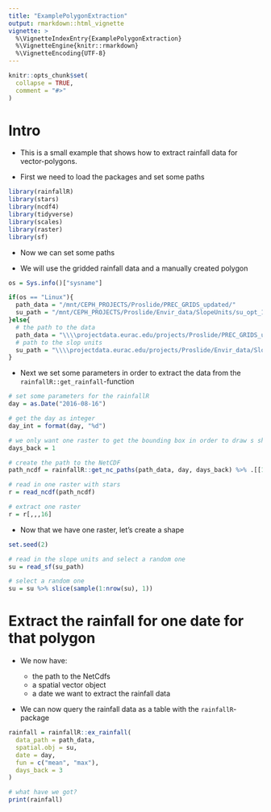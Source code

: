 ```yaml
---
title: "ExamplePolygonExtraction"
output: rmarkdown::html_vignette
vignette: >
  %\VignetteIndexEntry{ExamplePolygonExtraction}
  %\VignetteEngine{knitr::rmarkdown}
  %\VignetteEncoding{UTF-8}
---
```


```r
knitr::opts_chunk$set(
  collapse = TRUE,
  comment = "#>"
)
```

# Intro

- This is  a small example that shows how to extract rainfall data for vector-polygons. 

- First we need to load the packages and set some paths


```r
library(rainfallR)
library(stars)
library(ncdf4)
library(tidyverse)
library(scales)
library(raster)
library(sf)
```

- Now we can set some paths

- We will use the gridded rainfall data and a manually created polygon

```r
os = Sys.info()["sysname"]

if(os == "Linux"){
  path_data = "/mnt/CEPH_PROJECTS/Proslide/PREC_GRIDS_updated/"
  su_path = "/mnt/CEPH_PROJECTS/Proslide/Envir_data/SlopeUnits/su_opt_16_TAA/su_16_TAA.shp" 
}else{
  # the path to the data
  path_data = "\\\\projectdata.eurac.edu/projects/Proslide/PREC_GRIDS_updated/"
  # path to the slop units
  su_path = "\\\\projectdata.eurac.edu/projects/Proslide/Envir_data/SlopeUnits/su_opt_16_TAA/su_16_TAA.shp"
}
```

- Next we set some parameters in order to extract the data from the `rainfallR::get_rainfall`-function

```r
# set some parameters for the rainfallR
day = as.Date("2016-08-16")

# get the day as integer
day_int = format(day, "%d")

# we only want one raster to get the bounding box in order to draw s shape
days_back = 1

# create the path to the NetCDF
path_ncdf = rainfallR::get_nc_paths(path_data, day, days_back) %>% .[[1]]

# read in one raster with stars
r = read_ncdf(path_ncdf) 

# extract one raster
r = r[,,,16]
```

- Now that we have one raster, let's create a shape

```r
set.seed(2)

# read in the slope units and select a random one
su = read_sf(su_path)

# select a random one
su = su %>% slice(sample(1:nrow(su), 1))
```


# Extract the rainfall for one date for that polygon

- We now have:

  * the path to the NetCdfs
  * a spatial vector object
  * a date we want to extract the rainfall data

- We can now query the rainfall data as a table with the `rainfallR`-package

```r
rainfall = rainfallR::ex_rainfall(
  data_path = path_data,
  spatial.obj = su,
  date = day,
  fun = c("mean", "max"),
  days_back = 3
)

# what have we got?
print(rainfall)
```




